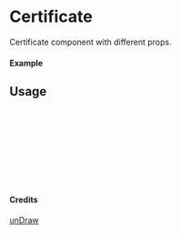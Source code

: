 
<Meta of={Certificate} title="unDraw/Certificate" />

# Certificate

Certificate component with different props.

#### Example

<Canvas of={Certificate.Primary} />

## Usage

```ts
import { Certificate } from "yadl-ui";

const Example = () => {
  return (
      <Certificate />
  );
};

export default Example;
```

#### Credits
[unDraw](https://undraw.co/illustrations)
